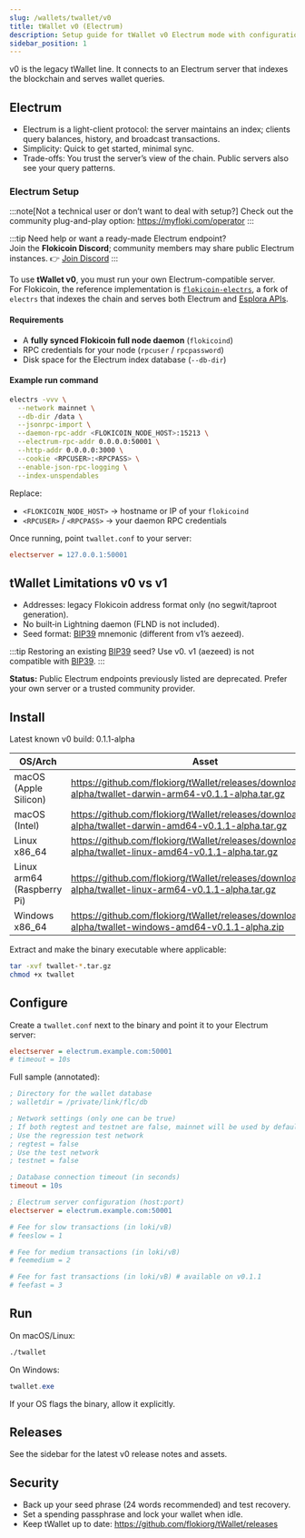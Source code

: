```yaml
---
slug: /wallets/twallet/v0
title: tWallet v0 (Electrum)
description: Setup guide for tWallet v0 Electrum mode with configuration samples, limitations, and release downloads.
sidebar_position: 1
---
```


v0 is the legacy tWallet line. It connects to an Electrum server that indexes the blockchain and serves wallet queries.

## Electrum
- Electrum is a light-client protocol: the server maintains an index; clients query balances, history, and broadcast transactions.
- Simplicity: Quick to get started, minimal sync.
- Trade-offs: You trust the server’s view of the chain. Public servers also see your query patterns.



### Electrum Setup

:::note[Not a technical user or don’t want to deal with setup?]
Check out the community plug-and-play option: https://myfloki.com/operator
:::

:::tip
Need help or want a ready-made Electrum endpoint?  
Join the **Flokicoin Discord**; community members may share public Electrum instances.
👉 [Join Discord](https://flokicoin.org/discord)
:::

To use **tWallet v0**, you must run your own Electrum-compatible server.  
For Flokicoin, the reference implementation is [`flokicoin-electrs`](https://github.com/flokiorg/flokicoin-electrs), a fork of `electrs` that indexes the chain and serves both Electrum and [Esplora APIs](https://github.com/Blockstream/esplora/blob/master/API.md).

#### Requirements
- A **fully synced Flokicoin full node daemon** (`flokicoind`)  
- RPC credentials for your node (`rpcuser` / `rpcpassword`)  
- Disk space for the Electrum index database (`--db-dir`)  

#### Example run command
```bash
electrs -vvv \
  --network mainnet \
  --db-dir /data \
  --jsonrpc-import \
  --daemon-rpc-addr <FLOKICOIN_NODE_HOST>:15213 \
  --electrum-rpc-addr 0.0.0.0:50001 \
  --http-addr 0.0.0.0:3000 \
  --cookie <RPCUSER>:<RPCPASS> \
  --enable-json-rpc-logging \
  --index-unspendables
```

Replace:
- `<FLOKICOIN_NODE_HOST>` → hostname or IP of your `flokicoind`  
- `<RPCUSER>` / `<RPCPASS>` → your daemon RPC credentials  

Once running, point `twallet.conf` to your server:

```ini title="twallet.conf (example)"
electserver = 127.0.0.1:50001
```



## tWallet Limitations v0 vs v1

- Addresses: legacy Flokicoin address format only (no segwit/taproot generation).
- No built‑in Lightning daemon (FLND is not included).
- Seed format: [BIP39](https://bips.dev/39/) mnemonic (different from v1’s aezeed).

:::tip
Restoring an existing [BIP39](https://bips.dev/39/) seed? Use v0. v1 (aezeed) is not compatible with [BIP39](https://bips.dev/39/).
:::

**Status:** Public Electrum endpoints previously listed are deprecated. Prefer your own server or a trusted community provider.

## Install

Latest known v0 build: 0.1.1-alpha

| OS/Arch | Asset |
| --- | --- |
| macOS (Apple Silicon) | https://github.com/flokiorg/tWallet/releases/download/v0.1.1-alpha/twallet-darwin-arm64-v0.1.1-alpha.tar.gz |
| macOS (Intel) | https://github.com/flokiorg/tWallet/releases/download/v0.1.1-alpha/twallet-darwin-amd64-v0.1.1-alpha.tar.gz |
| Linux x86_64 | https://github.com/flokiorg/tWallet/releases/download/v0.1.1-alpha/twallet-linux-amd64-v0.1.1-alpha.tar.gz |
| Linux arm64 (Raspberry Pi) | https://github.com/flokiorg/tWallet/releases/download/v0.1.1-alpha/twallet-linux-arm64-v0.1.1-alpha.tar.gz |
| Windows x86_64 | https://github.com/flokiorg/tWallet/releases/download/v0.1.1-alpha/twallet-windows-amd64-v0.1.1-alpha.zip |

Extract and make the binary executable where applicable:

```bash
tar -xvf twallet-*.tar.gz
chmod +x twallet
```

## Configure

Create a `twallet.conf` next to the binary and point it to your Electrum server:

```ini title="twallet.conf (v0 minimal)"
electserver = electrum.example.com:50001
# timeout = 10s
```

Full sample (annotated):

```ini title="Full sample (v0)"
; Directory for the wallet database
; walletdir = /private/link/flc/db

; Network settings (only one can be true)
; If both regtest and testnet are false, mainnet will be used by default.
; Use the regression test network
; regtest = false
; Use the test network
; testnet = false

; Database connection timeout (in seconds)
timeout = 10s

; Electrum server configuration (host:port)
electserver = electrum.example.com:50001

# Fee for slow transactions (in loki/vB)
# feeslow = 1

# Fee for medium transactions (in loki/vB)
# feemedium = 2

# Fee for fast transactions (in loki/vB) # available on v0.1.1
# feefast = 3
```

## Run

On macOS/Linux:

```bash
./twallet
```

On Windows:

```powershell
twallet.exe
```

If your OS flags the binary, allow it explicitly.

## Releases

See the sidebar for the latest v0 release notes and assets.

## Security
- Back up your seed phrase (24 words recommended) and test recovery.
- Set a spending passphrase and lock your wallet when idle.
- Keep tWallet up to date: https://github.com/flokiorg/tWallet/releases
